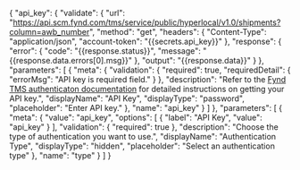 {
    "api_key": {
        "validate": {
            "url": "https://api.scm.fynd.com/tms/service/public/hyperlocal/v1.0/shipments?column=awb_number",
            "method": "get",
            "headers": {
                "Content-Type": "application/json",
                "account-token": "{{secrets.api_key}}"
            },
            "response": {
                "error": {
                    "code": "{{response.status}}",
                    "message": "{{response.data.errors[0].msg}}"
                },
                "output": "{{response.data}}"
            }
        },
        "parameters": [
            {
                "meta": {
                    "validation": {
                        "required": true,
                        "requiredDetail": {
                            "errorMsg": "API key is required field."
                        }
                    },
                    "description": "Refer to the <a href='https://api.scm.fynd.com/tms/service/public/hyperlocal/redoc#tag/Shipment-v1.0/operation/generate_shipping_label' target='blank'>Fynd TMS authenticaton documentation</a> for detailed instructions on getting your API key.",
                    "displayName": "API Key",
                    "displayType": "password",
                    "placeholder": "Enter API key."
                },
                "name": "api_key"
            }
        ]
    },
    "parameters": [
        {
            "meta": {
                "value": "api_key",
                "options": [
                    {
                        "label": "API Key",
                        "value": "api_key"
                    }
                ],
                "validation": {
                    "required": true
                },
                "description": "Choose the type of authentication you want to use.",
                "displayName": "Authentication Type",
                "displayType": "hidden",
                "placeholder": "Select an authentication type"
            },
            "name": "type"
        }
    ]
}